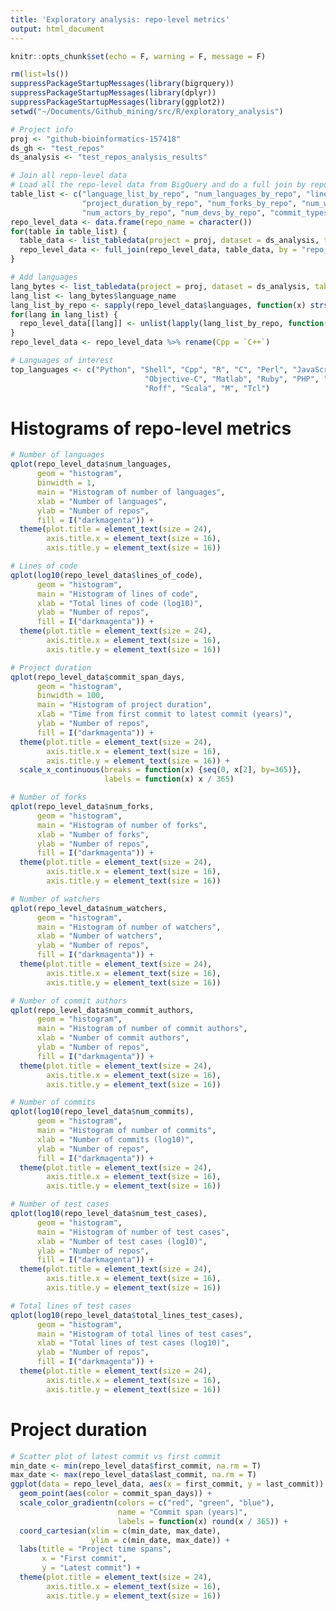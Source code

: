 ```yaml
---
title: 'Exploratory analysis: repo-level metrics'
output: html_document
---
```


```r
knitr::opts_chunk$set(echo = F, warning = F, message = F)
```

```r
rm(list=ls())
suppressPackageStartupMessages(library(bigrquery))
suppressPackageStartupMessages(library(dplyr))
suppressPackageStartupMessages(library(ggplot2))
setwd("~/Documents/Github_mining/src/R/exploratory_analysis")
```


```r
# Project info
proj <- "github-bioinformatics-157418"
ds_gh <- "test_repos"
ds_analysis <- "test_repos_analysis_results"
```


```r
# Join all repo-level data
# Load all the repo-level data from BigQuery and do a full join by repo name
table_list <- c("language_list_by_repo", "num_languages_by_repo", "lines_of_code_by_repo", 
                "project_duration_by_repo", "num_forks_by_repo", "num_watchers_by_repo", 
                "num_actors_by_repo", "num_devs_by_repo", "commit_types_by_repo", "test_cases_by_repo")
repo_level_data <- data.frame(repo_name = character())
for(table in table_list) {
  table_data <- list_tabledata(project = proj, dataset = ds_analysis, table = table)
  repo_level_data <- full_join(repo_level_data, table_data, by = "repo_name")
}
```


```r
# Add languages
lang_bytes <- list_tabledata(project = proj, dataset = ds_analysis, table = "bytes_by_language")
lang_list <- lang_bytes$language_name
lang_list_by_repo <- sapply(repo_level_data$languages, function(x) strsplit(x, ","))
for(lang in lang_list) {
  repo_level_data[[lang]] <- unlist(lapply(lang_list_by_repo, function(x) lang %in% x))
}
repo_level_data <- repo_level_data %>% rename(Cpp = `C++`)
```


```r
# Languages of interest
top_languages <- c("Python", "Shell", "Cpp", "R", "C", "Perl", "JavaScript", "Java",
                              "Objective-C", "Matlab", "Ruby", "PHP", "Haskell", "Go", "Lua",
                              "Roff", "Scala", "M", "Tcl")
```

# Histograms of repo-level metrics

```r
# Number of languages
qplot(repo_level_data$num_languages,
      geom = "histogram",
      binwidth = 1,
      main = "Histogram of number of languages",
      xlab = "Number of languages",
      ylab = "Number of repos",
      fill = I("darkmagenta")) +
  theme(plot.title = element_text(size = 24),
        axis.title.x = element_text(size = 16),
        axis.title.y = element_text(size = 16))
```


```r
# Lines of code
qplot(log10(repo_level_data$lines_of_code),
      geom = "histogram",
      main = "Histogram of lines of code",
      xlab = "Total lines of code (log10)",
      ylab = "Number of repos",
      fill = I("darkmagenta")) +
  theme(plot.title = element_text(size = 24),
        axis.title.x = element_text(size = 16),
        axis.title.y = element_text(size = 16))
```


```r
# Project duration
qplot(repo_level_data$commit_span_days,
      geom = "histogram",
      binwidth = 100,
      main = "Histogram of project duration",
      xlab = "Time from first commit to latest commit (years)",
      ylab = "Number of repos",
      fill = I("darkmagenta")) +
  theme(plot.title = element_text(size = 24),
        axis.title.x = element_text(size = 16),
        axis.title.y = element_text(size = 16)) +
  scale_x_continuous(breaks = function(x) {seq(0, x[2], by=365)},
                     labels = function(x) x / 365)
```


```r
# Number of forks
qplot(repo_level_data$num_forks,
      geom = "histogram",
      main = "Histogram of number of forks",
      xlab = "Number of forks",
      ylab = "Number of repos",
      fill = I("darkmagenta")) +
  theme(plot.title = element_text(size = 24),
        axis.title.x = element_text(size = 16),
        axis.title.y = element_text(size = 16))
```


```r
# Number of watchers
qplot(repo_level_data$num_watchers,
      geom = "histogram",
      main = "Histogram of number of watchers",
      xlab = "Number of watchers",
      ylab = "Number of repos",
      fill = I("darkmagenta")) +
  theme(plot.title = element_text(size = 24),
        axis.title.x = element_text(size = 16),
        axis.title.y = element_text(size = 16))
```


```r
# Number of commit authors
qplot(repo_level_data$num_commit_authors,
      geom = "histogram",
      main = "Histogram of number of commit authors",
      xlab = "Number of commit authors",
      ylab = "Number of repos",
      fill = I("darkmagenta")) +
  theme(plot.title = element_text(size = 24),
        axis.title.x = element_text(size = 16),
        axis.title.y = element_text(size = 16))
```


```r
# Number of commits
qplot(log10(repo_level_data$num_commits),
      geom = "histogram",
      main = "Histogram of number of commits",
      xlab = "Number of commits (log10)",
      ylab = "Number of repos",
      fill = I("darkmagenta")) +
  theme(plot.title = element_text(size = 24),
        axis.title.x = element_text(size = 16),
        axis.title.y = element_text(size = 16))
```


```r
# Number of test cases
qplot(log10(repo_level_data$num_test_cases),
      geom = "histogram",
      main = "Histogram of number of test cases",
      xlab = "Number of test cases (log10)",
      ylab = "Number of repos",
      fill = I("darkmagenta")) +
  theme(plot.title = element_text(size = 24),
        axis.title.x = element_text(size = 16),
        axis.title.y = element_text(size = 16))
```


```r
# Total lines of test cases
qplot(log10(repo_level_data$total_lines_test_cases),
      geom = "histogram",
      main = "Histogram of total lines of test cases",
      xlab = "Total lines of test cases (log10)",
      ylab = "Number of repos",
      fill = I("darkmagenta")) +
  theme(plot.title = element_text(size = 24),
        axis.title.x = element_text(size = 16),
        axis.title.y = element_text(size = 16))
```

# Project duration

```r
# Scatter plot of latest commit vs first commit
min_date <- min(repo_level_data$first_commit, na.rm = T)
max_date <- max(repo_level_data$last_commit, na.rm = T)
ggplot(data = repo_level_data, aes(x = first_commit, y = last_commit)) +
  geom_point(aes(color = commit_span_days)) +
  scale_color_gradientn(colors = c("red", "green", "blue"), 
                        name = "Commit span (years)",
                        labels = function(x) round(x / 365)) +
  coord_cartesian(xlim = c(min_date, max_date),
                  ylim = c(min_date, max_date)) +
  labs(title = "Project time spans",
       x = "First commit",
       y = "Latest commit") +
  theme(plot.title = element_text(size = 24),
        axis.title.x = element_text(size = 16),
        axis.title.y = element_text(size = 16))
```





